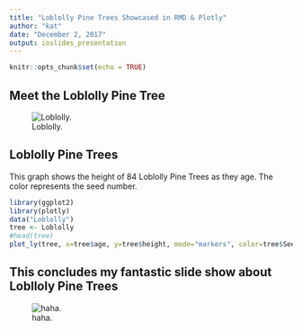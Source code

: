 ```yaml
---
title: "Loblolly Pine Trees Showcased in RMD & Plotly"
author: "kat"
date: "December 2, 2017"
output: ioslides_presentation
---
```


```r
knitr::opts_chunk$set(echo = TRUE)
```

## Meet the Loblolly Pine Tree

![Loblolly.](loblolly.png)

## Loblolly Pine Trees

This graph shows the height of 84 Loblolly Pine Trees as they age. The color represents the seed number. 

```r
library(ggplot2)
library(plotly)
data("Loblolly")
tree <- Loblolly
#head(tree)
plot_ly(tree, x=tree$age, y=tree$height, mode="markers", color=tree$Seed)


```

## This concludes my fantastic slide show about Loblloly Pine Trees

![haha.](treecartoon.png)
